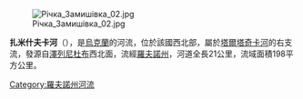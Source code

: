[[Image:Річка_Замишівка_02.jpg|right]]

'''扎米什夫卡河'''（{{lang-uk|Замишівка}}），是[[烏克蘭|烏克蘭]]的河流，位於該國西北部，屬於[[塔爾塔奇卡河|塔爾塔奇卡河]]的右支流，發源自[[澤列尼杜布|澤列尼杜布]]西北面，流經[[羅夫諾州|羅夫諾州]]，河道全長21公里，流域面積198平方公里。

{{DEFAULTSORT:Замишівка}}
[[Category:羅夫諾州河流|Category:羅夫諾州河流]]


{{Ukraine-river-stub}}